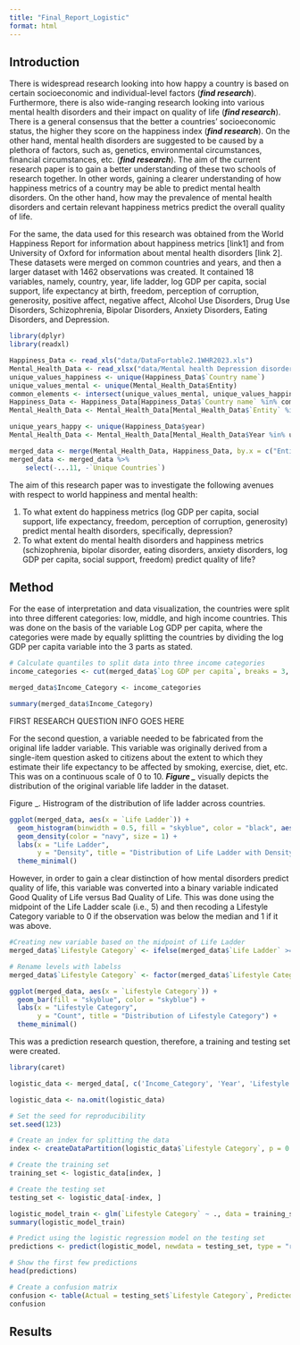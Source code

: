 ```yaml
---
title: "Final_Report_Logistic"
format: html
---
```


## Introduction

There is widespread research looking into how happy a country is based on certain socioeconomic and individual-level factors (***find research***). Furthermore, there is also wide-ranging research looking into various mental health disorders and their impact on quality of life (***find research***). There is a general consensus that the better a countries' socioeconomic status, the higher they score on the happiness index (***find research***). On the other hand, mental health disorders are suggested to be caused by a plethora of factors, such as, genetics, environmental circumstances, financial circumstances, etc. (***find research***). The aim of the current research paper is to gain a better understanding of these two schools of research together. In other words, gaining a clearer understanding of how happiness metrics of a country may be able to predict mental health disorders. On the other hand, how may the prevalence of mental health disorders and certain relevant happiness metrics predict the overall quality of life.

For the same, the data used for this research was obtained from the World Happiness Report for information about happiness metrics \[link1\] and from University of Oxford for information about mental health disorders \[link 2\]. These datasets were merged on common countries and years, and then a larger dataset with 1462 observations was created. It contained 18 variables, namely, country, year, life ladder, log GDP per capita, social support, life expectancy at birth, freedom, perception of corruption, generosity, positive affect, negative affect, Alcohol Use Disorders, Drug Use Disorders, Schizophrenia, Bipolar Disorders, Anxiety Disorders, Eating Disorders, and Depression.

```r
library(dplyr)
library(readxl)
```

```r
Happiness_Data <- read_xls("data/DataFortable2.1WHR2023.xls")
Mental_Health_Data <- read_xlsx("data/Mental health Depression disorder Data.xlsx")
unique_values_happiness <- unique(Happiness_Data$`Country name`)
unique_values_mental <- unique(Mental_Health_Data$Entity)
common_elements <- intersect(unique_values_mental, unique_values_happiness)
Happiness_Data <- Happiness_Data[Happiness_Data$`Country name` %in% common_elements, ]
Mental_Health_Data <- Mental_Health_Data[Mental_Health_Data$`Entity` %in% common_elements, ]
```

```r
unique_years_happy <- unique(Happiness_Data$year)
Mental_Health_Data <- Mental_Health_Data[Mental_Health_Data$Year %in% unique_years_happy, ]
```

```r
merged_data <- merge(Mental_Health_Data, Happiness_Data, by.x = c("Entity", "Year"), by.y = c("Country name", "year"))
merged_data <- merged_data %>%
    select(-...11, -`Unique Countries`)
```

The aim of this research paper was to investigate the following avenues with respect to world happiness and mental health:

1.  To what extent do happiness metrics (log GDP per capita, social support, life expectancy, freedom, perception of corruption, generosity) predict mental health disorders, specifically, depression?
2.  To what extent do mental health disorders and happiness metrics (schizophrenia, bipolar disorder, eating disorders, anxiety disorders, log GDP per capita, social support, freedom) predict quality of life?

## Method

For the ease of interpretation and data visualization, the countries were split into three different categories: low, middle, and high income countries. This was done on the basis of the variable Log GDP per capita, where the categories were made by equally splitting the countries by dividing the log GDP per capita variable into the 3 parts as stated.

```r

# Calculate quantiles to split data into three income categories
income_categories <- cut(merged_data$`Log GDP per capita`, breaks = 3, labels = c("Low Income", "Middle Income", "High Income"), include.lowest = TRUE)

merged_data$Income_Category <- income_categories
```

```r
summary(merged_data$Income_Category)
```

FIRST RESEARCH QUESTION INFO GOES HERE

For the second question, a variable needed to be fabricated from the original life ladder variable. This variable was originally derived from a single-item question asked to citizens about the extent to which they estimate their life expectancy to be affected by smoking, exercise, diet, etc. This was on a continuous scale of 0 to 10. ***Figure \_*** visually depicts the distribution of the original variable life ladder in the dataset.

Figure \_. Histrogram of the distribution of life ladder across countries.

```r
ggplot(merged_data, aes(x = `Life Ladder`)) +
  geom_histogram(binwidth = 0.5, fill = "skyblue", color = "black", aes(y = ..density..)) +
  geom_density(color = "navy", size = 1) +
  labs(x = "Life Ladder",
       y = "Density", title = "Distribution of Life Ladder with Density overlay") +
  theme_minimal()
```

However, in order to gain a clear distinction of how mental disorders predict quality of life, this variable was converted into a binary variable indicated Good Quality of Life versus Bad Quality of Life. This was done using the midpoint of the Life Ladder scale (i.e., 5) and then recoding a Lifestyle Category variable to 0 if the observation was below the median and 1 if it was above.

```r
#Creating new variable based on the midpoint of Life Ladder
merged_data$`Lifestyle Category` <- ifelse(merged_data$`Life Ladder` >= 5, 1, 0)

# Rename levels with labelss
merged_data$`Lifestyle Category` <- factor(merged_data$`Lifestyle Category`, levels = c(0, 1), labels = c("Bad QoL", "Good QoL"))
```

```r
ggplot(merged_data, aes(x = `Lifestyle Category`)) +
  geom_bar(fill = "skyblue", color = "skyblue") +
  labs(x = "Lifestyle Category",
       y = "Count", title = "Distribution of Lifestyle Category") +
  theme_minimal()
```

This was a prediction research question, therefore, a training and testing set were created.

```r
library(caret)

logistic_data <- merged_data[, c('Income_Category', 'Year', 'Lifestyle Category', 'Schizophrenia (%)', 'Bipolar disorder (%)', 'Eating disorders (%)', 'Anxiety disorders (%)', 'Log GDP per capita', 'Social support', 'Freedom to make life choices')]

logistic_data <- na.omit(logistic_data)
```

```r
# Set the seed for reproducibility
set.seed(123)

# Create an index for splitting the data
index <- createDataPartition(logistic_data$`Lifestyle Category`, p = 0.7, list = FALSE)

# Create the training set
training_set <- logistic_data[index, ]

# Create the testing set
testing_set <- logistic_data[-index, ]
```

```r
logistic_model_train <- glm(`Lifestyle Category` ~ ., data = training_set, family = binomial)
summary(logistic_model_train)
```

```r
# Predict using the logistic regression model on the testing set
predictions <- predict(logistic_model, newdata = testing_set, type = "response")

# Show the first few predictions
head(predictions)
```

```r
# Create a confusion matrix
confusion <- table(Actual = testing_set$`Lifestyle Category`, Predicted = ifelse(predictions > 0.5, 1, 0))
confusion
```

## Results
